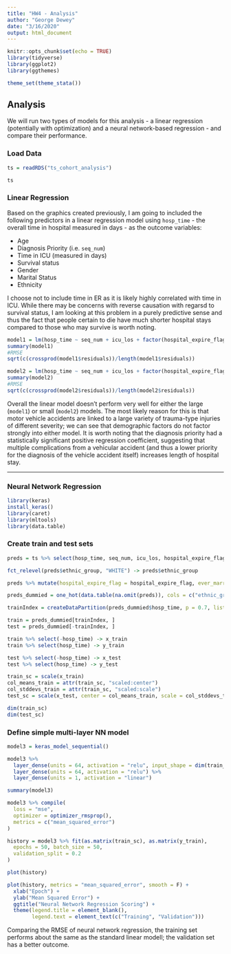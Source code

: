 ```yaml
---
title: "HW4 - Analysis"
author: "George Dewey"
date: "3/16/2020"
output: html_document
---
```


```r
knitr::opts_chunk$set(echo = TRUE)
library(tidyverse)
library(ggplot2)
library(ggthemes)

theme_set(theme_stata())
```

## Analysis

We will run two types of models for this analysis - a linear regression (potentially with optimization) and a neural network-based regression - and compare their performance.

### Load Data

```r
ts = readRDS("ts_cohort_analysis")
```

```r
ts
```

### Linear Regression

Based on the graphics created previously, I am going to included the following predictors in a linear regression model using `hosp_time` - the overall time in hospital measured in days - as the outcome variables:

* Age
* Diagnosis Priority (i.e. `seq_num`)
* Time in ICU (measured in days)
* Survival status
* Gender
* Marital Status
* Ethnicity

I choose not to include time in ER as it is likely highly correlated with time in ICU. While there may be concerns with reverse causation with regarsd to survival status, I am looking at this problem in a purely predictive sense and thus the fact that people certain to die have much shorter hospital stays compared to those who may survive is worth noting.

```r
model1 = lm(hosp_time ~ seq_num + icu_los + factor(hospital_expire_flag) + age + factor(gender) + relevel(as.factor(ts$ethnic_group), ref = "WHITE") + factor(ever_married), data = ts)
summary(model1)
#RMSE
sqrt(c(crossprod(model1$residuals))/length(model1$residuals))
```

```r
model2 = lm(hosp_time ~ seq_num + icu_los + factor(hospital_expire_flag), data = ts)
summary(model2)
#RMSE
sqrt(c(crossprod(model2$residuals))/length(model2$residuals))
```

Overall the linear model doesn't perform very well for either the large (`model1`) or small (`model2`) models. The most likely reason for this is that motor vehicle accidents are linked to a large variety of trauma-type injuries of different severity; we can see that demographic factors do not factor strongly into either model. It is worth noting that the diagnosis priority had a statistically significant positive regression coefficient, suggesting that multiple complications from a vehicular accident (and thus a lower priority for the diagnosis of the vehicle accident itself) increases length of hospital stay.

---

### Neural Network Regression

```r
library(keras)
install_keras()
library(caret)
library(mltools)
library(data.table)
```

### Create train and test sets

```r
preds = ts %>% select(hosp_time, seq_num, icu_los, hospital_expire_flag, age, ethnic_group, ever_married)

fct_relevel(preds$ethnic_group, "WHITE") -> preds$ethnic_group

preds %>% mutate(hospital_expire_flag = hospital_expire_flag, ever_married = as.numeric(ever_married)) -> preds

preds_dummied = one_hot(data.table(na.omit(preds)), cols = c("ethnic_group"))

trainIndex = createDataPartition(preds_dummied$hosp_time, p = 0.7, list = FALSE, times = 1)

train = preds_dummied[trainIndex, ]
test = preds_dummied[-trainIndex, ]

train %>% select(-hosp_time) -> x_train
train %>% select(hosp_time) -> y_train

test %>% select(-hosp_time) -> x_test
test %>% select(hosp_time) -> y_test

train_sc = scale(x_train)
col_means_train = attr(train_sc, "scaled:center")
col_stddevs_train = attr(train_sc, "scaled:scale")
test_sc = scale(x_test, center = col_means_train, scale = col_stddevs_train)

dim(train_sc)
dim(test_sc)
```

### Define simple multi-layer NN model

```r
model3 = keras_model_sequential()

model3 %>%
  layer_dense(units = 64, activation = "relu", input_shape = dim(train_sc)[2]) %>%
  layer_dense(units = 64, activation = "relu") %>%
  layer_dense(units = 1, activation = "linear")

summary(model3)
```

```r
model3 %>% compile(
  loss = "mse",
  optimizer = optimizer_rmsprop(),
  metrics = c("mean_squared_error")
)

history = model3 %>% fit(as.matrix(train_sc), as.matrix(y_train),
  epochs = 50, batch_size = 50,
  validation_split = 0.2
)
```

```r
plot(history)

plot(history, metrics = "mean_squared_error", smooth = F) +
  xlab("Epoch") +
  ylab("Mean Squared Error") +
  ggtitle("Neural Network Regression Scoring") +
  theme(legend.title = element_blank(),
        legend.text = element_text(c("Training", "Validation")))
```

Comparing the RMSE of neural network regression, the training set performs about the same as the standard linear modell; the validation set has a better outcome.
